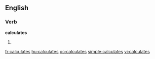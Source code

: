 ==English==

===Verb===
'''calculates'''

# {{third-person singular of|[[calculate]]}}

[[fr:calculates]]
[[hu:calculates]]
[[oc:calculates]]
[[simple:calculates]]
[[vi:calculates]]